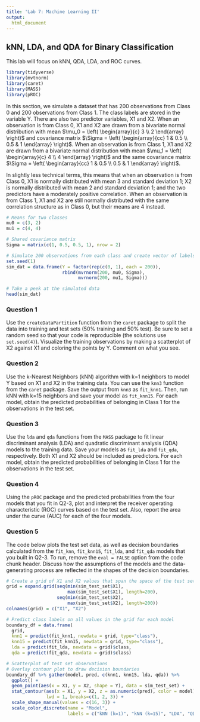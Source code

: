 ```yaml
---
title: 'Lab 7: Machine Learning II'
output:
  html_document
---
```


## kNN, LDA, and QDA for Binary Classification
This lab will focus on kNN, QDA, LDA, and ROC curves.

```r
library(tidyverse)
library(mvtnorm)
library(caret)
library(MASS)
library(pROC)
```

In this section, we simulate a dataset that has 200 observations from Class 0 and 200 observations from Class 1. The class labels are stored in the variable Y. There are also two predictor variables, X1 and X2. When an observation is from Class 0, X1 and X2 are drawn from a bivariate normal distribution with mean $\mu_0 = \left( \begin{array}{c} 3 \\ 2 \end{array} \right)$ and covariance matrix $\Sigma = \left( \begin{array}{cc} 1 & 0.5 \\ 0.5 & 1 \end{array} \right)$. When an observation is from Class 1, X1 and X2 are drawn from a bivariate normal distribution with mean $\mu_1 = \left( \begin{array}{c} 4 \\ 4 \end{array} \right)$ and the same covariance matrix $\Sigma = \left( \begin{array}{cc} 1 & 0.5 \\ 0.5 & 1 \end{array} \right)$. 

In slightly less technical terms, this means that when an observation is from Class 0, X1 is normally distributed with mean 3 and standard deviation 1; X2 is normally distributed with mean 2 and standard deviation 1; and the two predictors have a moderately positive correlation. When an observation is from Class 1, X1 and X2 are still normally distributed with the same correlation structure as in Class 0, but their means are 4 instead. 

```r
# Means for two classes
mu0 = c(3, 2)
mu1 = c(4, 4)

# Shared covariance matrix
Sigma = matrix(c(1, 0.5, 0.5, 1), nrow = 2)

# Simulate 200 observations from each class and create vector of labels
set.seed(1)
sim_dat = data.frame(Y = factor(rep(c(0, 1), each = 200)), 
                     rbind(mvrnorm(200, mu0, Sigma), 
                           mvrnorm(200, mu1, Sigma)))

# Take a peek at the simulated data
head(sim_dat)
```

### Question 1
Use the `createDataPartition` function from the `caret` package to split the data into training and test sets (50% training and 50% test). Be sure to set a random seed so that your code is reproducible (the solutions use `set.seed(4)`). Visualize the training observations by making a scatterplot of X2 against X1 and coloring the points by Y. Comment on what you see. 

### Question 2
Use the k-Nearest Neighbors (kNN) algorithm with k=1 neighbors to model Y based on X1 and X2 in the training data. You can use the `knn3` function from the `caret` package. Save the output from `knn3` as `fit_knn1`. Then, run kNN with k=15 neighbors and save your model as `fit_knn15`. For each model, obtain the predicted probabilities of belonging in Class 1 for the observations in the test set. 

### Question 3
Use the `lda` and `qda` functions from the `MASS` package to fit linear discriminant analysis (LDA) and quadratic discriminant analysis (QDA) models to the training data. Save your models as `fit_lda` and `fit_qda`, respectively. Both X1 and X2 should be included as predictors. For each model, obtain the predicted probabilities of belonging in Class 1 for the observations in the test set. 

### Question 4
Using the `pROC` package and the predicted probabilities from the four models that you fit in Q2-3, plot and interpret the receiver operating characteristic (ROC) curves based on the test set. Also, report the area under the curve (AUC) for each of the four models. 

### Question 5
The code below plots the test set data, as well as decision boundaries calculated from the `fit_knn`, `fit_knn15`, `fit_lda`, and `fit_qda` models that you built in Q2-3. To run, remove the `eval = FALSE` option from the code chunk header. Discuss how the assumptions of the models and the data-generating process are reflected in the shapes of the decision boundaries. 

```r
# Create a grid of X1 and X2 values that span the space of the test set
grid = expand.grid(seq(min(sim_test_set$X1), 
                       max(sim_test_set$X1), length=200), 
                   seq(min(sim_test_set$X2), 
                       max(sim_test_set$X2), length=200))
colnames(grid) = c("X1", "X2")

# Predict class labels on all values in the grid for each model
boundary_df = data.frame(
  grid, 
  knn1 = predict(fit_knn1, newdata = grid, type="class"), 
  knn15 = predict(fit_knn15, newdata = grid, type="class"), 
  lda = predict(fit_lda, newdata = grid)$class, 
  qda = predict(fit_qda, newdata = grid)$class)

# Scatterplot of test set observations
# Overlay contour plot to draw decision boundaries
boundary_df %>% gather(model, pred, c(knn1, knn15, lda, qda)) %>%
  ggplot() + 
  geom_point(aes(x = X1, y = X2, shape = Y), data = sim_test_set) + 
  stat_contour(aes(x = X1, y = X2, z = as.numeric(pred), color = model), 
               lwd = 1, breaks=c(1, 2, 3)) + 
  scale_shape_manual(values = c(16, 3)) +
  scale_color_discrete(name = "Model", 
                       labels = c("kNN (k=1)", "kNN (k=15)", "LDA", "QDA"))
```


